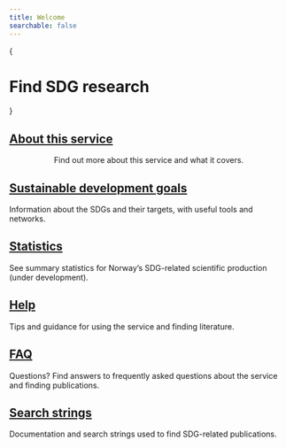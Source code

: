 ```yaml
---
title: Welcome
searchable: false
---
```



{
  <div className="flex items-center justify-center mt-10 mb-8 gap-5"> 
    <h1 className="text-center font-extrabold sm:text-3xl md:text-5xl lg:text-6xl">
      <h1 className="text-center font-extrabold sm:text-3xl md:text-5xl lg:text-6xl">Find SDG research</h1>
    </h1>
  </div>
}

<div className="flex flex-col">
  <HomeSearchBox />

  <Goals />

  <Features>
    <Feature>
      <h2 className="text-center text-xl font-bold">
        <a href='/about/about-this-service'>About this service</a>
      </h2>
      <p Text align="center">
        Find out more about this service and what it covers.
      </p>
    </Feature>
    <Feature>
      <h2 className="text-center text-xl font-bold">
        <a href='/about/sustainable-development-goals'>Sustainable development goals</a>
      </h2>
      <p>
        Information about the SDGs and their targets, with useful tools and networks.
      </p>
    </Feature>
    <Feature>
      <h2 className="text-center text-xl font-bold">
        <a href='/statistics/introduction'>Statistics</a>
      </h2>
      <p>
        See summary statistics for Norway’s SDG-related scientific production (under development).
      </p>
    </Feature>
    <Feature>
      <h2 className="text-center text-xl font-bold">
        <a href='/help/search-tips'>Help</a>
      </h2>
      <p>
        Tips and guidance for using the service and finding literature.
      </p>
    </Feature>
    <Feature>
      <h2 className="text-center text-xl font-bold">
        <a href='/help/faq'>FAQ</a>
      </h2>
      <p>
        Questions? Find answers to frequently asked questions about the service and finding publications.
      </p>
    </Feature>
    <Feature>
      <h2 className="text-center text-xl font-bold">
        <a href='about/search-strings/wos/introduction'>Search strings</a>
      </h2>
      <p>
        Documentation and search strings used to find SDG-related publications.
      </p>
    </Feature>
  </Features>
</div>

